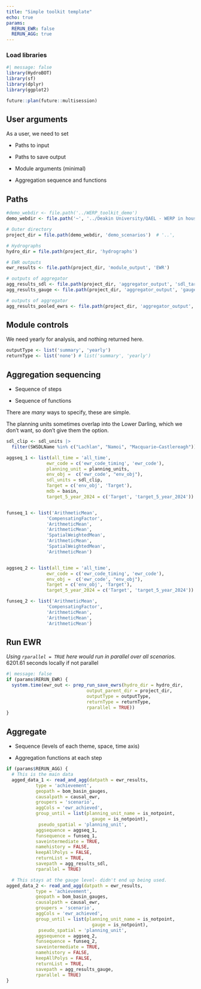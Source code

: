 ```yaml
---
title: "Simple toolkit template"
echo: true
params:
  RERUN_EWR: false
  RERUN_AGG: true
---
```


### Load libraries

```r
#| message: false
library(HydroBOT)
library(sf)
library(dplyr)
library(ggplot2)
```

```r
future::plan(future::multisession)

```

## User arguments

As a user, we need to set

-   Paths to input

-   Paths to save output

-   Module arguments (minimal)

-   Aggregation sequence and functions


## Paths

```r
#demo_webdir <- file.path('../WERP_toolkit_demo')
demo_webdir <- file.path('~', '../Deakin University/QAEL - WERP in house - WERP/Toolkit/Writing/Demonstration paper')

# Outer directory 
project_dir = file.path(demo_webdir, 'demo_scenarios')  # '..', 

# Hydrographs
hydro_dir = file.path(project_dir, 'hydrographs')  

# EWR outputs
ewr_results <- file.path(project_dir, 'module_output', 'EWR')  

# outputs of aggregator
agg_results_sdl <- file.path(project_dir, 'aggregator_output', 'sdl_target') 
agg_results_gauge <- file.path(project_dir, 'aggregator_output', 'gauge_target') 

# outputs of aggregator
agg_results_pooled_ewrs <- file.path(project_dir, 'aggregator_output', 'pooled_ewr') 

```

## Module controls

We need yearly for analysis, and nothing returned here.

```r
outputType <- list('summary', 'yearly')
returnType <- list('none') # list('summary', 'yearly')
```

## Aggregation sequencing

-   Sequence of steps

-   Sequence of functions

There are *many* ways to specify, these are simple.

The planning units sometimes overlap into the Lower Darling, which we don't want, so don't give them the option.
```r
sdl_clip <- sdl_units |> 
  filter(SWSDLName %in% c("Lachlan", "Namoi", "Macquarie–Castlereagh"))
```


```r
aggseq_1 <- list(all_time = 'all_time',
               ewr_code = c('ewr_code_timing', 'ewr_code'),
               planning_unit = planning_units,
               env_obj =  c('ewr_code', "env_obj"),
               sdl_units = sdl_clip,
               Target = c('env_obj', 'Target'),
               mdb = basin,
               target_5_year_2024 = c('Target', 'target_5_year_2024'))


funseq_1 <- list('ArithmeticMean', 
               'CompensatingFactor',
               'ArithmeticMean',
               'ArithmeticMean',
               'SpatialWeightedMean',
               'ArithmeticMean',
               'SpatialWeightedMean',
               'ArithmeticMean')


aggseq_2 <- list(all_time = 'all_time',
               ewr_code = c('ewr_code_timing', 'ewr_code'),
               env_obj =  c('ewr_code', "env_obj"),
               Target = c('env_obj', 'Target'),
               target_5_year_2024 = c('Target', 'target_5_year_2024'))

funseq_2 <- list('ArithmeticMean', 
               'CompensatingFactor',
               'ArithmeticMean',
               'ArithmeticMean',
               'ArithmeticMean')


```

## Run EWR

*Using `rparallel = TRUE` here would run in parallel over all scenarios.* 6201.61 seconds locally if not parallel

```r
#| message: false
if (params$RERUN_EWR) {
  system.time(ewr_out <- prep_run_save_ewrs(hydro_dir = hydro_dir,
                              output_parent_dir = project_dir,
                              outputType = outputType,
                              returnType = returnType, 
                              rparallel = TRUE))
}


```

## Aggregate


-   Sequence (levels of each theme, space, time axis)

-   Aggregation functions at each step


```r
if (params$RERUN_AGG) {
  # This is the main data
  agged_data_1 <- read_and_agg(datpath = ewr_results, 
           type = 'achievement',
           geopath = bom_basin_gauges,
           causalpath = causal_ewr,
           groupers = 'scenario',
           aggCols = 'ewr_achieved',
           group_until = list(planning_unit_name = is_notpoint, 
                                gauge = is_notpoint),
            pseudo_spatial = 'planning_unit',
           aggsequence = aggseq_1,
           funsequence = funseq_1,
           saveintermediate = TRUE,
           namehistory = FALSE,
           keepAllPolys = FALSE,
           returnList = TRUE,
           savepath = agg_results_sdl,
           rparallel = TRUE)

  # This stays at the gauge level- didn't end up being used.
agged_data_2 <- read_and_agg(datpath = ewr_results, 
           type = 'achievement',
           geopath = bom_basin_gauges,
           causalpath = causal_ewr,
           groupers = 'scenario',
           aggCols = 'ewr_achieved',
           group_until = list(planning_unit_name = is_notpoint, 
                                gauge = is_notpoint),
            pseudo_spatial = 'planning_unit',
           aggsequence = aggseq_2,
           funsequence = funseq_2,
           saveintermediate = TRUE,
           namehistory = FALSE,
           keepAllPolys = FALSE,
           returnList = TRUE,
           savepath = agg_results_gauge,
           rparallel = TRUE)
}

```


